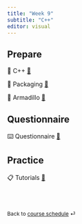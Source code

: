 ```yaml
---
title: "Week 9"
subtitle: "C++"
editor: visual
---
```



## Prepare

📖 C++ [🔗](/contents/week-9/01_c_plus_plus.qmd)

📖 Packaging [🔗](/contents/week-9/02_packages_and_c.qmd)

📖 Armadillo [🔗](/contents/week-9/03_armadillo.qmd)


## Questionnaire

⌨️ Questionnaire [🔗](/questionnaire/qcm-week-9.qmd)

## Practice

📋 Tutorials [🔗](/labs/lab-week-9.qmd)

<br><br>

::: {style="font-size: 0.875em;"}
Back to [course schedule](/ "Course schedule") ⏎
:::